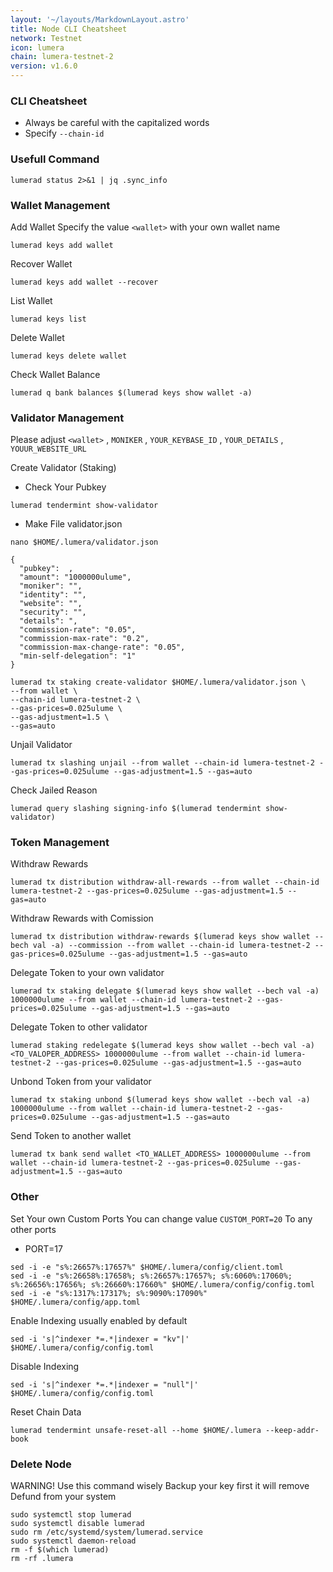 ```yaml
---
layout: '~/layouts/MarkdownLayout.astro'
title: Node CLI Cheatsheet
network: Testnet
icon: lumera
chain: lumera-testnet-2
version: v1.6.0
---
```


### CLI Cheatsheet

- Always be careful with the capitalized words
- Specify `--chain-id`

### Usefull Command
```
lumerad status 2>&1 | jq .sync_info
```

### Wallet Management

Add Wallet
Specify the value `<wallet>` with your own wallet name

```
lumerad keys add wallet
```

Recover Wallet
```
lumerad keys add wallet --recover
```

List Wallet
```
lumerad keys list
```

Delete Wallet
```
lumerad keys delete wallet
```

Check Wallet Balance
```
lumerad q bank balances $(lumerad keys show wallet -a)
```

### Validator Management

Please adjust `<wallet>` , `MONIKER` , `YOUR_KEYBASE_ID` , `YOUR_DETAILS` , `YOUUR_WEBSITE_URL`

Create Validator (Staking)
- Check Your Pubkey
```
lumerad tendermint show-validator
```
- Make File validator.json
```
nano $HOME/.lumera/validator.json
```
```
{
  "pubkey":  ,
  "amount": "1000000ulume",
  "moniker": "",
  "identity": "",
  "website": "",
  "security": "",
  "details": ",
  "commission-rate": "0.05",
  "commission-max-rate": "0.2",
  "commission-max-change-rate": "0.05",
  "min-self-delegation": "1"
}
```
```
lumerad tx staking create-validator $HOME/.lumera/validator.json \
--from wallet \
--chain-id lumera-testnet-2 \
--gas-prices=0.025ulume \
--gas-adjustment=1.5 \
--gas=auto
```

Unjail Validator
```
lumerad tx slashing unjail --from wallet --chain-id lumera-testnet-2 --gas-prices=0.025ulume --gas-adjustment=1.5 --gas=auto
```

Check Jailed Reason
```
lumerad query slashing signing-info $(lumerad tendermint show-validator)
```

### Token Management

Withdraw Rewards
```
lumerad tx distribution withdraw-all-rewards --from wallet --chain-id lumera-testnet-2 --gas-prices=0.025ulume --gas-adjustment=1.5 --gas=auto
```

Withdraw Rewards with Comission
```
lumerad tx distribution withdraw-rewards $(lumerad keys show wallet --bech val -a) --commission --from wallet --chain-id lumera-testnet-2 --gas-prices=0.025ulume --gas-adjustment=1.5 --gas=auto
```

Delegate Token to your own validator
```
lumerad tx staking delegate $(lumerad keys show wallet --bech val -a) 1000000ulume --from wallet --chain-id lumera-testnet-2 --gas-prices=0.025ulume --gas-adjustment=1.5 --gas=auto
```

Delegate Token to other validator
```
lumerad staking redelegate $(lumerad keys show wallet --bech val -a) <TO_VALOPER_ADDRESS> 1000000ulume --from wallet --chain-id lumera-testnet-2 --gas-prices=0.025ulume --gas-adjustment=1.5 --gas=auto
```

Unbond Token from your validator
```
lumerad tx staking unbond $(lumerad keys show wallet --bech val -a) 1000000ulume --from wallet --chain-id lumera-testnet-2 --gas-prices=0.025ulume --gas-adjustment=1.5 --gas=auto
```

Send Token to another wallet
```
lumerad tx bank send wallet <TO_WALLET_ADDRESS> 1000000ulume --from wallet --chain-id lumera-testnet-2 --gas-prices=0.025ulume --gas-adjustment=1.5 --gas=auto
```

### Other

Set Your own Custom Ports
You can change value `CUSTOM_PORT=20` To any other ports

- PORT=17
```
sed -i -e "s%:26657%:17657%" $HOME/.lumera/config/client.toml
sed -i -e "s%:26658%:17658%; s%:26657%:17657%; s%:6060%:17060%; s%:26656%:17656%; s%:26660%:17660%" $HOME/.lumera/config/config.toml
sed -i -e "s%:1317%:17317%; s%:9090%:17090%" $HOME/.lumera/config/app.toml
```

Enable Indexing usually enabled by default
```
sed -i 's|^indexer *=.*|indexer = "kv"|' $HOME/.lumera/config/config.toml
```

Disable Indexing
```
sed -i 's|^indexer *=.*|indexer = "null"|' $HOME/.lumera/config/config.toml
```

Reset Chain Data
```
lumerad tendermint unsafe-reset-all --home $HOME/.lumera --keep-addr-book
```

### Delete Node

WARNING! Use this command wisely 
Backup your key first it will remove Defund from your system

```
sudo systemctl stop lumerad
sudo systemctl disable lumerad
sudo rm /etc/systemd/system/lumerad.service
sudo systemctl daemon-reload
rm -f $(which lumerad)
rm -rf .lumera
```
